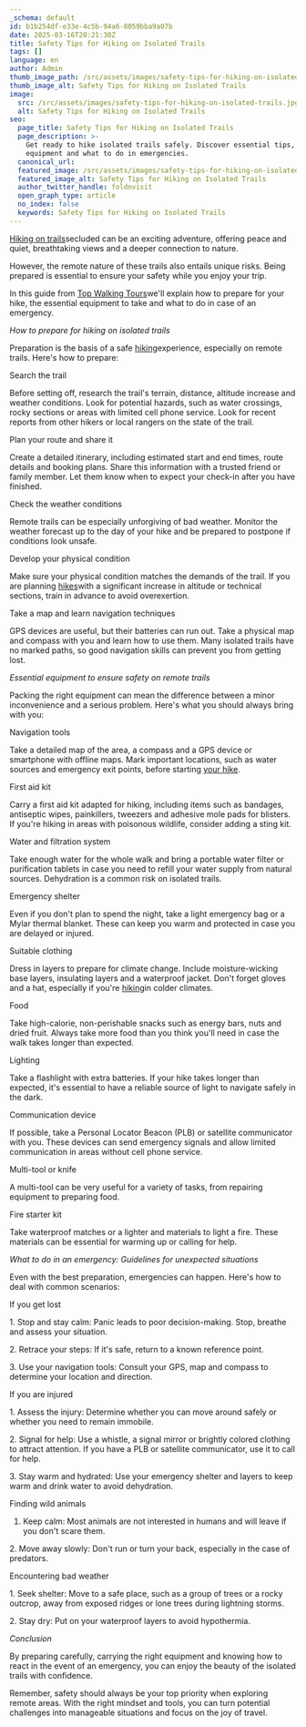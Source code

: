 ```yaml
---
_schema: default
id: b1b254df-e33e-4c5b-94a6-8059bba9a07b
date: 2025-03-16T20:21:30Z
title: Safety Tips for Hiking on Isolated Trails
tags: []
language: en
author: Admin
thumb_image_path: /src/assets/images/safety-tips-for-hiking-on-isolated-trails.jpg
thumb_image_alt: Safety Tips for Hiking on Isolated Trails
image:
  src: /src/assets/images/safety-tips-for-hiking-on-isolated-trails.jpg
  alt: Safety Tips for Hiking on Isolated Trails
seo:
  page_title: Safety Tips for Hiking on Isolated Trails
  page_description: >-
    Get ready to hike isolated trails safely. Discover essential tips, essential
    equipment and what to do in emergencies.
  canonical_url:
  featured_image: /src/assets/images/safety-tips-for-hiking-on-isolated-trails.jpg
  featured_image_alt: Safety Tips for Hiking on Isolated Trails
  author_twitter_handle: foldnvisit
  open_graph_type: article
  no_index: false
  keywords: Safety Tips for Hiking on Isolated Trails
---
```

[Hiking on trails](https://topwalkingtoursportugal.com/)secluded can be an exciting adventure, offering peace and quiet, breathtaking views and a deeper connection to nature.

<SnippetsAstroImage image_path="/src/assets/images/safety-tips-for-hiking-on-isolated-trails.jpg" image_alt="Safety Tips for Hiking on Isolated Trails"/>

However, the remote nature of these trails also entails unique risks. Being prepared is essential to ensure your safety while you enjoy your trip.

In this guide from [Top Walking Tours](https://topwalkingtoursportugal.com/)we'll explain how to prepare for your hike, the essential equipment to take and what to do in case of an emergency.

*How to prepare for hiking on isolated trails*

Preparation is the basis of a safe [hiking](https://topwalkingtoursportugal.com/)experience, especially on remote trails. Here's how to prepare:

Search the trail

Before setting off, research the trail's terrain, distance, altitude increase and weather conditions. Look for potential hazards, such as water crossings, rocky sections or areas with limited cell phone service. Look for recent reports from other hikers or local rangers on the state of the trail.

Plan your route and share it

Create a detailed itinerary, including estimated start and end times, route details and booking plans. Share this information with a trusted friend or family member. Let them know when to expect your check-in after you have finished.

Check the weather conditions

Remote trails can be especially unforgiving of bad weather. Monitor the weather forecast up to the day of your hike and be prepared to postpone if conditions look unsafe.

Develop your physical condition

Make sure your physical condition matches the demands of the trail. If you are planning [hikes](https://topwalkingtoursportugal.com/)with a significant increase in altitude or technical sections, train in advance to avoid overexertion.

Take a map and learn navigation techniques

GPS devices are useful, but their batteries can run out. Take a physical map and compass with you and learn how to use them. Many isolated trails have no marked paths, so good navigation skills can prevent you from getting lost.

*Essential equipment to ensure safety on remote trails*

Packing the right equipment can mean the difference between a minor inconvenience and a serious problem. Here's what you should always bring with you:

Navigation tools

Take a detailed map of the area, a compass and a GPS device or smartphone with offline maps. Mark important locations, such as water sources and emergency exit points, before starting [your hike](https://topwalkingtoursportugal.com/).

First aid kit

Carry a first aid kit adapted for hiking, including items such as bandages, antiseptic wipes, painkillers, tweezers and adhesive mole pads for blisters. If you're hiking in areas with poisonous wildlife, consider adding a sting kit.

Water and filtration system

Take enough water for the whole walk and bring a portable water filter or purification tablets in case you need to refill your water supply from natural sources. Dehydration is a common risk on isolated trails.

Emergency shelter

Even if you don't plan to spend the night, take a light emergency bag or a Mylar thermal blanket. These can keep you warm and protected in case you are delayed or injured.

Suitable clothing

Dress in layers to prepare for climate change. Include moisture-wicking base layers, insulating layers and a waterproof jacket. Don't forget gloves and a hat, especially if you're [hiking](https://topwalkingtoursportugal.com/)in colder climates.

Food

Take high-calorie, non-perishable snacks such as energy bars, nuts and dried fruit. Always take more food than you think you'll need in case the walk takes longer than expected.

Lighting

Take a flashlight with extra batteries. If your hike takes longer than expected, it's essential to have a reliable source of light to navigate safely in the dark.

Communication device

If possible, take a Personal Locator Beacon (PLB) or satellite communicator with you. These devices can send emergency signals and allow limited communication in areas without cell phone service.

Multi-tool or knife

A multi-tool can be very useful for a variety of tasks, from repairing equipment to preparing food.

Fire starter kit

Take waterproof matches or a lighter and materials to light a fire. These materials can be essential for warming up or calling for help.

*What to do in an emergency: Guidelines for unexpected situations*

Even with the best preparation, emergencies can happen. Here's how to deal with common scenarios:

If you get lost

1\. Stop and stay calm: Panic leads to poor decision-making. Stop, breathe and assess your situation.

2\. Retrace your steps: If it's safe, return to a known reference point.

3\. Use your navigation tools: Consult your GPS, map and compass to determine your location and direction.

If you are injured

1\. Assess the injury: Determine whether you can move around safely or whether you need to remain immobile.

2\. Signal for help: Use a whistle, a signal mirror or brightly colored clothing to attract attention. If you have a PLB or satellite communicator, use it to call for help.

3\. Stay warm and hydrated: Use your emergency shelter and layers to keep warm and drink water to avoid dehydration.

Finding wild animals

1) Keep calm: Most animals are not interested in humans and will leave if you don't scare them.

2\. Move away slowly: Don't run or turn your back, especially in the case of predators.

Encountering bad weather

1\. Seek shelter: Move to a safe place, such as a group of trees or a rocky outcrop, away from exposed ridges or lone trees during lightning storms.

2\. Stay dry: Put on your waterproof layers to avoid hypothermia.

*Conclusion*

By preparing carefully, carrying the right equipment and knowing how to react in the event of an emergency, you can enjoy the beauty of the isolated trails with confidence.

Remember, safety should always be your top priority when exploring remote areas. With the right mindset and tools, you can turn potential challenges into manageable situations and focus on the joy of travel.

&nbsp;